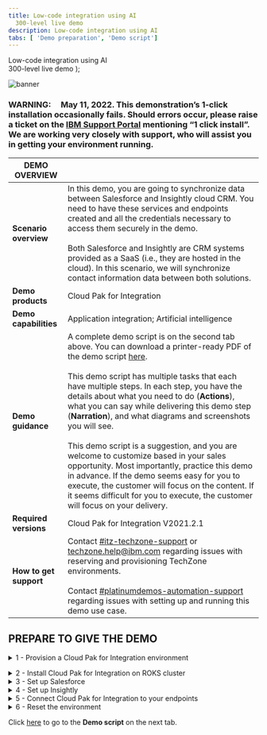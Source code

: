 ```yaml
---
title: Low-code integration using AI
  300-level live demo
description: Low-code integration using AI
tabs: [ 'Demo preparation', 'Demo script']
---
```


  <span>
    Low-code integration using AI <br /> 300-level live demo
  </span>
);

![banner](./images/Low-code-integration-300Prep.jpg)
<span id="top"></span>

### **WARNING**:     May 11, 2022. This demonstration’s 1-click installation occasionally fails. Should errors occur, please raise a ticket on the <a href="https://www.ibm.com/mysupport" target="_blank" rel="noreferrer">IBM Support Portal</a> mentioning “1 click install”. We are working very closely with support, who will assist you in getting your environment running.

| DEMO OVERVIEW |                          |
| --------------------------------------- | ------------------------------------- |
| **Scenario overview** | In this demo, you are going to synchronize data between Salesforce and Insightly cloud CRM. You need to have these services and endpoints created and all the credentials necessary to access them securely in the demo. <br/><br/> Both Salesforce and Insightly are CRM systems provided as a SaaS (i.e., they are hosted in the cloud). In this scenario, we will synchronize contact information data between both solutions. |
| **Demo products** | Cloud Pak for Integration |
| **Demo capabilities** | Application integration; Artificial intelligence |
| **Demo guidance** | A complete demo script is on the second tab above. You can download a printer-ready PDF of the demo script <a href="./AI-powered-low-code-integration.pdf" target="_blank" rel="noreferrer">here</a>. <br/><br/> This demo script has multiple tasks that each have multiple steps. In each step, you have the details about what you need to do (**Actions**), what you can say while delivering this demo step (**Narration**), and what diagrams and screenshots you will see.<br/><br/>This demo script is a suggestion, and you are welcome to customize based in your sales opportunity. Most importantly, practice this demo in advance. If the demo seems easy for you to execute, the customer will focus on the content. If it seems difficult for you to execute, the customer will focus on your delivery. |
| **Required versions** | Cloud Pak for Integration V2021.2.1 |
| **How to get support** | Contact <a href="https://ibm-cloud.slack.com/archives/C0124J683GW" target="_blank" rel="noreferrer">#itz-techzone-support</a> or <a href="mailto:techzone.help@ibm.com">techzone.help@ibm.com</a> regarding issues with reserving and provisioning TechZone environments. <br/><br/> Contact <a href="https://ibm-cloud.slack.com/archives/C0216F39ACU" target="_blank" rel="noreferrer">#platinumdemos-automation-support</a> regarding issues with setting up and running this demo use case. |

## **PREPARE TO GIVE THE DEMO**

<span id="place2"></span>

<details>

<summary>1 - Provision a Cloud Pak for Integration environment</summary>
<br/>

Install Cloud Pak for Integration, or provision a ROKS environment. To reserve your ROKS instance, follow these steps: <br/><br/>

1. To reserve a preinstalled Cloud Pak for Integration (CP4I) ROKS 4.6 cluster on Red Hat OpenShift, go <a href="https://techzone.ibm.com/my/reservations/create/611bf99bd21122001e42d3fc" target="_blank" rel="noreferrer">here</a> and complete the form. (If you do not have a sales opportunity, select the purpose **Practice / Self-Education** to create a two-week reservation.)
<br/><br/>Select the "Schedule for later" option and leave the start date and time information unchanged.

<br/>

<InlineNotification><strong>NOTE</strong>: If there are no clusters availabile in Express installation, go ahead with the Custom installation. While the process is the same, Express is a 5 minute request (because you will receive a pre-created ROKS cluster from a queue), and custom is a 2 hour provisioning (because the ROKS cluster will be installed, behind the scenes, from scratch for you).</InlineNotification>

<br/>

2. You will receive a confirmation email confirming the instance is provisioning.<br/><br/>

3. You will receive a second email once the environment is provisioned. This email contains information, such as URLs, allowing you to connect to the instance.
<br/>If you have issues connecting to your instance, please contact <a href="https://ibm-cloud.slack.com/archives/C0124J683GW" target="_blank" rel="noreferrer">#itz-techzone-support</a>.
<br/><br/><img src="https://raw.githubusercontent.com/ibm-garage-tsa/platinum-demos/master/src/pages/300-business-automation-predictive-decisioning/images/prep-image006.png" width="800" /><br/>

4. In approximately thirty minutes, you will recieve an email confirming your ROKS environment is ready. You are now ready to install Cloud Pak for Integration.

<br/>

**[Go to top](#top)**

</details>

<span id="ROKSinstall"></span>

<details>

<summary>2 - Install Cloud Pak for Integration on ROKS cluster</summary>

<br/>

1. Click on the **Cluster URL** from the enviroment confirmation email. Log into IBM Cloud using your IBMid.<br/><img src="https://raw.githubusercontent.com/ibm-garage-tsa/platinum-demos/master/src/pages/300-integration/images/prep-image2.1.png" width="800" />

<br/>

2. After you are logged in, click <a href="https://cloud.ibm.com/catalog/content/ibm-cp-integration-72f63273-f2f6-4e9c-8626-60fe798c57be-global" target="_blank" rel="noreferrer">here</a> to install Cloud Pak for Integration.<br/>Make sure you are in an **ITZ** account (1) and the **Product version** is 2021.4.1-0 (2).<br/><img src="https://raw.githubusercontent.com/ibm-garage-tsa/platinum-demos/master/src/pages/300-integration/images/prep-image2.2.png" width="800" />

<br/>

3. Scroll down to the **Select your cluster** section. From the list, select the Redhat Openshift Cluster (1) that you just created. Then click **Add project** (2).
<br/><br/><img src="https://raw.githubusercontent.com/ibm-garage-tsa/platinum-demos/master/src/pages/300-integration/images/prep-image2.3.png" width="800" />

<br/>

4. Enter **cp4i** as the **Project** (1) name. Click **Add** (2).
<br/><br/><img src="https://raw.githubusercontent.com/ibm-garage-tsa/platinum-demos/master/src/pages/300-integration/images/prep-image2.4.png" width="800" />

<br/>

5. Scroll down to the **Set the deployment values** section and toggle the **Use an existing secret?** slider to **no** (1). Enter a value for csDefaultAdminPassword (2). It is important that you choose a password that is 32 characters in length and is composed of only letters and numbers. You will need this password in step 12.<br/><InlineNotification><strong>NOTE</strong>: Currently password validation is not enforced on this page. If you proceed with an invalid password you will be able to start the installation but it will fail. There is no way to recover from this error other than provisioning a new cluster.</InlineNotification><img src="https://raw.githubusercontent.com/ibm-garage-tsa/platinum-demos/master/src/pages/300-integration/images/prep-image2.5.png" width="800" />

<br/>

6. Scroll down to **Parameters with default values**. Click the collapsible section to open them. First, we will select the appropriate parameter for this specific demo.

<br/>

| FIELD | ACTION |
| ------ | ------- |
| **cognitiveCarRepairDemo:** | Set to ‘false’ |
| **drivewayDentDeletionDemo:** | Set to ‘false’ |
| **eventEnabledInsuranceDemo:** | Set to ‘false’ |
| **mappingAssistDemo:** | Set to ‘true’ |
| **weatherChatbotDemo:** | Set to ‘false’ |

<br/>

<img src="https://raw.githubusercontent.com/ibm-garage-tsa/platinum-demos/master/src/pages/300-integration-low-code-integration-using-ai/images/prep-image-mappingAssistDemo.png" width="800" />

<br/>

7. Continue to change the default values parameters using the table below.<br/>If you do have an SMTP email server and accounts that you can use, you may sign up for a free <a href="https://mailtrap.io" target="_blank" rel="noreferrer">Mailtrap.io</a> account. Mailtrap.io is a free cloud service that mimics an SMTP server. It is used for development/demonstration purposes only.

<br/>

| FIELD | ACTION |
| ------ | ------- |
| **demoAPICMailServerHost:** (1)| If you’re using mailtrap, leave this smtp.mailtrap.io. |
| **demoAPICMailServerPort:** (2)| If you’re using mailtrap, leave this as 2525. |
| **demoAPICEmailAddress:** (3)| If you’re using mailtrap, you can use any email address.<br/>The dummy address ’apicadmin@example.com’ is recommended. If you’re using your own mail server, use an email address that you can receive and read. |
| **demoAPICMialServerUsername:** (4)| Set this to your mailtrap username. |
| **demoAPICMailServerPassword:** (5)| Set this to your mailtrap password. |

<br/><img src="https://raw.githubusercontent.com/ibm-garage-tsa/platinum-demos/master/src/pages/300-integration-low-code-integration-using-ai/images/prep-image2.7.png" width="800" />

<br/>

8. Accept the license agreement and click **Install** to install Cloud Pak for Integration. The installation will take up to 90 minutes.
<br/><br/><img src="https://raw.githubusercontent.com/ibm-garage-tsa/platinum-demos/master/src/pages/300-integration/images/license.png" width="500" />

<br/>

9. You can view the progress in the Schematics progress bar or check the details in view log.
<br/><br/><img src="https://raw.githubusercontent.com/ibm-garage-tsa/platinum-demos/master/src/pages/300-integration/images/progress-bar.png" width="800" />

<br/>

10. When the status is **Active**, you will be able to access Cloud Pak for Integration Platform Navigator. Select **Offering Dashboard** on the upper right corner of the page.
<br/><br/><img src="https://raw.githubusercontent.com/ibm-garage-tsa/platinum-demos/master/src/pages/300-integration/images/offering_dashboard.png" width="800" />

<br/>

11. On the log in page, select the authentication type **IBM provided credentials (admin only)**.
<br/><br/><img src="https://raw.githubusercontent.com/ibm-garage-tsa/platinum-demos/master/src/pages/300-integration/images/authentication-types.png" width="800" />

<br/>

12. Log in using the admin userid and password you created in step 6.
<br/><br/><img src="https://raw.githubusercontent.com/ibm-garage-tsa/platinum-demos/master/src/pages/300-integration/images/login.png" width="800" />

<br/>

13. Click **Integration instances**.
<br/><br/><img src="https://raw.githubusercontent.com/ibm-garage-tsa/platinum-demos/master/src/pages/300-integration/images/integration-instances.png" width="800" />

<br/>

14. The parts of the Cloud Pak (API Connect, App Connect Designer, App Connect Dashboard and Asset Repository) will display here. Additional instances for any of the integration capabilities can be created by selecting **Create capability**.
<br/><br/><img src="https://raw.githubusercontent.com/ibm-garage-tsa/platinum-demos/master/src/pages/300-integration/images/instances.png" width="800" />

<br/>

You have successfully completed cluster provisioning, installation of Cloud Pak for Integration, and deployment of API Connect and App Connect. You are ready to proceed.

<br/>

**[Go to top](#top)**

</details>

<details>

<summary>3 - Set up Salesforce</summary>
<br/>

Now, let’s set up Salesforce. You will need a developer account to use for testing. If you already have a Salesforce developer account, you can use that. If not, you can sign up for a free developer account now.

<br/>

1. Go to <a href="https://developer.salesforce.com" target="_blank" rel="noreferrer">Salesforce Developers</a>, and click **Sign Up**.<br/><br/>
<img src="https://raw.githubusercontent.com/ibm-garage-tsa/platinum-demos/master/src/pages/300-integration-low-code-integration-using-ai/images/salesforce-dev-signup.png" width="800" /><br/>

2. As soon as you have your account, log in with your dev admin account.<br/><br/><img src="https://raw.githubusercontent.com/ibm-garage-tsa/platinum-demos/master/src/pages/300-integration-low-code-integration-using-ai/images/salesforce-dev-home.png" width="800" /><br/>

3. To get your Salesforce integration URL, click your **user profile**. The URL text below your account name is your login URL. Copy and paste it somewhere for later use in this demo.<br/><br/><img src="https://raw.githubusercontent.com/ibm-garage-tsa/platinum-demos/master/src/pages/300-integration-low-code-integration-using-ai/images/salesforce-url.png" width="800" /><br/>

4. Next, you need to retrieve a security token. For this, click your **user profile** and select **Settings** in the profile panel.<br/><br/><img src="https://raw.githubusercontent.com/ibm-garage-tsa/platinum-demos/master/src/pages/300-integration-low-code-integration-using-ai/images/salesforce-settings.png" width="800" /><br/>

5. Under **Settings**, find and click **Reset Security Token**. Then, click **Reset Security Token**, and the newly-generated security token will be emailed to you.<br/><br/><img src="https://raw.githubusercontent.com/ibm-garage-tsa/platinum-demos/master/src/pages/300-integration-low-code-integration-using-ai/images/salesforce-reset-token.png" width="800" /><br/>

6. Next, you will retrieve the Consumer Key and Consumer Secret. Click the **setup cogwheel** at the top right.<br/><br/><img src="https://raw.githubusercontent.com/ibm-garage-tsa/platinum-demos/master/src/pages/300-integration-low-code-integration-using-ai/images/salesforce-setup.png" width="800" /><br/>

7. In the navigator on the left-hand side, scroll to **PLATFORM TOOLS**, expand **Apps** (1), and click **App Manager** (2).<br/><br/><img src="https://raw.githubusercontent.com/ibm-garage-tsa/platinum-demos/master/src/pages/300-integration-low-code-integration-using-ai/images/prep-image3.7.png" width="800" /><br/>

8. Click **New Connected App**.<br/><br/><img src="https://raw.githubusercontent.com/ibm-garage-tsa/platinum-demos/master/src/pages/300-integration-low-code-integration-using-ai/images/prep-image3.8.png" width="800" /><br/>

9. Enter **App Connect** (1) as the **Connect App Name** and your email as the **Contact Email** (2). Mark **Enable OAuth Settings** (3).<br/><br/><img src="https://raw.githubusercontent.com/ibm-garage-tsa/platinum-demos/master/src/pages/300-integration-low-code-integration-using-ai/images/prep-image3.9.png" width="800" /><br/>

10. Mark **Enable for Device Flow** (1). Now select **Manage user data via APIs (api)** (2) as the **Selected OAuth Scopes**. Click **Add** (3)<br/><br/><img src="https://raw.githubusercontent.com/ibm-garage-tsa/platinum-demos/master/src/pages/300-integration-low-code-integration-using-ai/images/prep-image3.10.png" width="800" /><br/>

11. Click **Save**.<br/><br/><img src="https://raw.githubusercontent.com/ibm-garage-tsa/platinum-demos/master/src/pages/300-integration-low-code-integration-using-ai/images/prep-image3.11.png" width="800" /><br/>

12. It will take approximately ten minutes for the new connected app to register in Salesforce. Once it does, the **Consumer Key** (1) and **Consumer Secret** (2) display. **Copy** and save the Consumer Key. **Click to reveal**, copy, and save the Consumer Secret, is created (click the link to reveal it).<br/><br/><img src="https://raw.githubusercontent.com/ibm-garage-tsa/platinum-demos/master/src/pages/300-integration-low-code-integration-using-ai/images/prep-image3.12.png" width="800" /><br/>

Your Salesforce dev account is ready.

<br/>

**[Go to top](#top)**

</details>

<details>

<summary>4 - Set up Insightly</summary>
<br/>

Next, let’s set up Insightly, a cloud-based customer relationship management (CRM) solution.

<br/>

We will now create a trial account (15 days). After the trial period, you can migrate your trial account to a free account (with limited users).

<br/>

1. Go to <a href="https://www.insightly.com/" target="_blank" rel="noreferrer">www.insightly.com</a> and click **Try CRM Free**.<br/><br/><img src="https://raw.githubusercontent.com/ibm-garage-tsa/platinum-demos/master/src/pages/300-integration-low-code-integration-using-ai/images/prep-insightly-1.png" width="800" /><br/>

2. Complete the form with your personal data to create a free Insightly account. Accept the **Terms of Service and Privacy Policy** and click **Create My Account**.<br/><br/><img src="https://raw.githubusercontent.com/ibm-garage-tsa/platinum-demos/master/src/pages/300-integration-low-code-integration-using-ai/images/prep-insightly-2.png" width="800" /><br/>

3. Confirm your email address.<br/><br/><img src="https://raw.githubusercontent.com/ibm-garage-tsa/platinum-demos/master/src/pages/300-integration-low-code-integration-using-ai/images/prep-insightly-3.png" width="800" /><br/><img src="https://raw.githubusercontent.com/ibm-garage-tsa/platinum-demos/master/src/pages/300-integration-low-code-integration-using-ai/images/prep-insightly-4.png" width="800" /><br/>

4. As soon as you click the link to confirm your email, you should see an initial Insightly screen asking basic information about your company.<br/><br/>Write **demo** (1), select **1-5** (2), select **IT Services** (3), and fill in any phone number (4), matching the screenshot below. Click **Let's go!** (5).<br/><br/><img src="https://raw.githubusercontent.com/ibm-garage-tsa/platinum-demos/master/src/pages/300-integration-low-code-integration-using-ai/images/prep-image4.4.png" width="800" /><br/>

5. Close the **Invite your team** dialog.<br/><br/><img src="https://raw.githubusercontent.com/ibm-garage-tsa/platinum-demos/master/src/pages/300-integration-low-code-integration-using-ai/images/prep-image4.5.png" width="800" /><br/>

6. You have an Insightly account. Let's get the API Key to enable App Connect to authenticate when making API calls. Click the **Profile** (1) icon in Insightly and select **User Settings** (2).<br/><br/><img src="https://raw.githubusercontent.com/ibm-garage-tsa/platinum-demos/master/src/pages/300-integration-low-code-integration-using-ai/images/prep-image4.6.png" width="800" /><br/>

7. Scroll down to the bottom of the page and copy the **API key**, which is a long string of characters.<br/><br/><img src="https://raw.githubusercontent.com/ibm-garage-tsa/platinum-demos/master/src/pages/300-integration-low-code-integration-using-ai/images/prep-image4.7.png" width="800" /><br/>

8. To avoid any issues with your trial expiration date, subscribe to a free account. On the top of the page, click **Subscribe Now**.<br/><br/><img src="https://raw.githubusercontent.com/ibm-garage-tsa/platinum-demos/master/src/pages/300-integration-low-code-integration-using-ai/images/prep-image4.9.png" width="800" /><br/>

9. On the **Free** plan tile, click **Select Plan**.<br/><br/><img src="https://raw.githubusercontent.com/ibm-garage-tsa/platinum-demos/master/src/pages/300-integration-low-code-integration-using-ai/images/prep-image4.9.png" width="800" /><br/>

10. Click **OK** on the confirmation dialog box.

<br/>

Your Insightly account is ready to use.

<br/>

**[Go to top](#top)**

</details>

<details>

<summary>5 - Connect Cloud Pak for Integration to your endpoints</summary>
<br/>

Let’s configure our services endpoints in Cloud Pak for Integration.

<br/>

1. Open your **Cloud Pak for Integration** home page using the URL saved in step 1.<br/><br/>Under **Integrations**, click **ace-designer-demo**.<br/><br/><img src="https://raw.githubusercontent.com/ibm-garage-tsa/platinum-demos/master/src/pages/300-integration-low-code-integration-using-ai/images/prep-image5.1.png" width="800" /><br/>

2. Click the **Catalog** icon on the left-hand side to open it.<br/><br/><img src="https://raw.githubusercontent.com/ibm-garage-tsa/platinum-demos/master/src/pages/300-integration-low-code-integration-using-ai/images/prep-image5.2.png" width="800" /><br/>

3. The catalog lists the available connectors. Search for **salesforce** (1) and then click **Connect** (2).<br/><br/><img src="https://raw.githubusercontent.com/ibm-garage-tsa/platinum-demos/master/src/pages/300-integration-low-code-integration-using-ai/images/prep-image5.3.png" width="800" /><br/>

4. Enter your Salesforce credentials here. In the **Login URL** field put the URL for the screen on which you access Salesforce. Make sure that you copy and paste the "https://" part at the beginning or it will not work.<br/><br/><img src="https://raw.githubusercontent.com/ibm-garage-tsa/platinum-demos/master/src/pages/300-integration-low-code-integration-using-ai/images/prep-image5.4.png" width="800" /><br/>

5. **Username** (1) is the email address you use to login to Salesforce.<br/><br/>Your **Password** (2) is a concatenation of your Salesforce password and the security token received via email. For example, if your Salesforce password is ‘myGreatPassword’ and your Salesforce security token is ‘2325jsdhew4312hs534dh’ then you should enter ‘myGreatPassword2325jsdhew4312hs534dh’ in the Password field.<br/><br/>Enter the Salesforce Consumer Key In the **Client ID** field (3).<br/><br/>Enter Salesforce’s Consumer Secret in the **Client Secret** (4) field.<br/><br/>Click **Connect** (5).<br/><br/><img src="https://raw.githubusercontent.com/ibm-garage-tsa/platinum-demos/master/src/pages/300-integration-low-code-integration-using-ai/images/endpoint-prep-image5.5.png" width="800" /><br/>

6. Search for **insightly** and click **Connect**.<br/><br/><img src="https://raw.githubusercontent.com/ibm-garage-tsa/platinum-demos/master/src/pages/300-integration-low-code-integration-using-ai/images/prep-image5.6.png" width="800" /><br/>

7. Paste your **API key** (1) in the **API key** field. Keep **v3.1** (2) in the **API version** field. Click **Connect** (3).<br/><br/><img src="https://raw.githubusercontent.com/ibm-garage-tsa/platinum-demos/master/src/pages/300-integration-low-code-integration-using-ai/images/prep-image5.7.png" width="800" /><br/>

8. Your environment is ready to demo.

<br/>

**[Go to top](#top)**

</details>

<details>

<summary>6 - Reset the environment</summary>
<br/>1. After practicing the demo you will need to reset the environment. <br/><br/>a. Delete any contacts that were added in Insightly.<br/>b. Reinstall Cloud Pak for Integration to ensure you have a clean environment. Follow <strong>step 1</strong> and <strong>step 2</strong> above.<br/>c. Reconnect the end points, following <strong>step 5</strong> to your endpoints above.

<br/><br/>

<InlineNotification>NOTE: Attempting to reuse the same environment may result in inconsistencies between your environment and what is shown in the script and screenshots.
</InlineNotification>

**[Go to top](#top)**

</details>

Click [here](/300-integration-low-code-integration-using-ai/demo-script) to go to the **Demo script** on the next tab.
